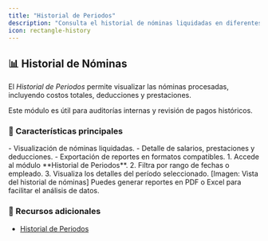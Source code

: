 ```yaml
---
title: "Historial de Periodos"
description: "Consulta el historial de nóminas liquidadas en diferentes períodos."
icon: rectangle-history
---
```


## 📊 Historial de Nóminas

El *Historial de Periodos* permite visualizar las nóminas procesadas, incluyendo costos totales, deducciones y prestaciones.

<Note>
Este módulo es útil para auditorías internas y revisión de pagos históricos.
</Note>

### 📌 Características principales

<Card title="Consulta de nóminas pasadas">
  - Visualización de nóminas liquidadas.
  - Detalle de salarios, prestaciones y deducciones.
  - Exportación de reportes en formatos compatibles.
</Card>

<Steps>
  <Step title="Consultar un período de nómina">
    1. Accede al módulo **Historial de Periodos**.
    2. Filtra por rango de fechas o empleado.
    3. Visualiza los detalles del período seleccionado.
    [Imagen: Vista del historial de nóminas]
  </Step>
</Steps>

<Tip>
Puedes generar reportes en PDF o Excel para facilitar el análisis de datos.
</Tip>

### 🔗 Recursos adicionales
- [Historial de Periodos](https://ayuda.gestoru.com/ayuda/nomina/historial-periodos)
